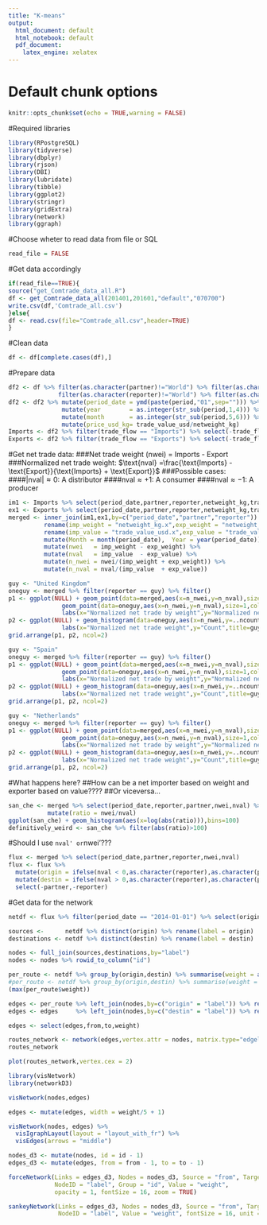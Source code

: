 ```yaml
---
title: "K-means"
output:
  html_document: default
  html_notebook: default
  pdf_document:
    latex_engine: xelatex
---
```


# Default chunk options
```r
knitr::opts_chunk$set(echo = TRUE,warning = FALSE)
```
#Required libraries
```r
library(RPostgreSQL)
library(tidyverse)
library(dbplyr)
library(rjson)
library(DBI)
library(lubridate)
library(tibble)
library(ggplot2)
library(stringr)
library(gridExtra)
library(network)
library(ggraph)
```
#Choose wheter to read data from file or SQL
```r
read_file = FALSE
```

#Get data accordingly
```r
if(read_file==TRUE){
source("get_Comtrade_data_all.R")
df <- get_Comtrade_data_all(201401,201601,"default","070700")
write.csv(df,'Comtrade_all.csv')
}else{
df <- read.csv(file="Comtrade_all.csv",header=TRUE)  
}
```

#Clean data
```r
df <- df[complete.cases(df),]
```

#Prepare data
```r
df2 <- df %>% filter(as.character(partner)!="World") %>% filter(as.character(partner)!="EU-27") %>%
              filter(as.character(reporter)!="World") %>% filter(as.character(reporter)!="EU-27")
df2 <- df2 %>% mutate(period_date = ymd(paste(period,"01",sep=""))) %>%
               mutate(year        = as.integer(str_sub(period,1,4))) %>%
               mutate(month       = as.integer(str_sub(period,5,6))) %>%
               mutate(price_usd_kg= trade_value_usd/netweight_kg)
Imports <- df2 %>% filter(trade_flow == "Imports") %>% select(-trade_flow)
Exports <- df2 %>% filter(trade_flow == "Exports") %>% select(-trade_flow)
```

#Get net trade data:
###Net trade weight (nwei) = Imports - Export
###Normalized net trade weight:    $\text{nval} =\frac{\text{Imports} - \text{Export}}{\text{Imports} + \text{Export}}$
###Possible cases:
####$\left|\text{nval}\right| \approx 0$: A distributor
####$\text{nval} \approx +1$: A consumer
####$\text{nval} \approx -1$: A producer
```r
im1 <- Imports %>% select(period_date,partner,reporter,netweight_kg,trade_value_usd)
ex1 <- Exports %>% select(period_date,partner,reporter,netweight_kg,trade_value_usd)
merged <- inner_join(im1,ex1,by=c("period_date","partner","reporter")) %>%
          rename(imp_weight = "netweight_kg.x",exp_weight = "netweight_kg.y") %>%
          rename(imp_value = "trade_value_usd.x",exp_value = "trade_value_usd.y") %>%
          mutate(Month = month(period_date),  Year = year(period_date)) %>%
          mutate(nwei   = imp_weight - exp_weight) %>%
          mutate(nval   = imp_value  - exp_value) %>%
          mutate(n_nwei = nwei/(imp_weight + exp_weight)) %>%
          mutate(n_nval = nval/(imp_value  + exp_value))
```

```r
guy <- "United Kingdom"
oneguy <- merged %>% filter(reporter == guy) %>% filter()
p1 <- ggplot(NULL) + geom_point(data=merged,aes(x=n_nwei,y=n_nval),size=1,alpha=0.1) +
               geom_point(data=oneguy,aes(x=n_nwei,y=n_nval),size=1,color="red") + 
               labs(x="Normalized net trade by weight",y="Normalized net trade value", title=guy)
p2 <- ggplot(NULL) + geom_histogram(data=oneguy,aes(x=n_nwei,y=..ncount..)) +
               labs(x="Normalized net trade weight",y="Count",title=guy)
grid.arrange(p1, p2, ncol=2)
```

```r
guy <- "Spain"
oneguy <- merged %>% filter(reporter == guy) %>% filter()
p1 <- ggplot(NULL) + geom_point(data=merged,aes(x=n_nwei,y=n_nval),size=1,alpha=0.1) +
               geom_point(data=oneguy,aes(x=n_nwei,y=n_nval),size=1,color="red") + 
               labs(x="Normalized net trade by weight",y="Normalized net trade value", title=guy)
p2 <- ggplot(NULL) + geom_histogram(data=oneguy,aes(x=n_nwei,y=..ncount..)) +
               labs(x="Normalized net trade weight",y="Count",title=guy)
grid.arrange(p1, p2, ncol=2)
```

```r
guy <- "Netherlands"
oneguy <- merged %>% filter(reporter == guy) %>% filter()
p1 <- ggplot(NULL) + geom_point(data=merged,aes(x=n_nwei,y=n_nval),size=1,alpha=0.1) +
               geom_point(data=oneguy,aes(x=n_nwei,y=n_nval),size=1,color="red") + 
               labs(x="Normalized net trade by weight",y="Normalized net trade value", title=guy)
p2 <- ggplot(NULL) + geom_histogram(data=oneguy,aes(x=n_nwei,y=..ncount..)) +
               labs(x="Normalized net trade weight",y="Count",title=guy)
grid.arrange(p1, p2, ncol=2)
```

#What happens here?
##How can be a net importer based on weight and exporter based on value????
##Or viceversa...
```r
san_che <- merged %>% select(period_date,reporter,partner,nwei,nval) %>% filter(nwei*nval<0) %>%
           mutate(ratio = nwei/nval)
ggplot(san_che) + geom_histogram(aes(x=log(abs(ratio))),bins=100)
definitively_weird <- san_che %>% filter(abs(ratio)>100)
```

#Should I use `nval' or `nwei'???
```r
flux <- merged %>% select(period_date,partner,reporter,nwei,nval)
flux <- flux %>%
  mutate(origin = ifelse(nval < 0,as.character(reporter),as.character(partner))) %>%
  mutate(destin = ifelse(nval > 0,as.character(reporter),as.character(partner))) %>%
  select(-partner,-reporter)
```

#Get data for the network
```r
netdf <- flux %>% filter(period_date == "2014-01-01") %>% select(origin,destin,nval)
```

```r
sources <-      netdf %>% distinct(origin) %>% rename(label = origin)
destinations <- netdf %>% distinct(destin) %>% rename(label = destin)
```
 
```r
nodes <- full_join(sources,destinations,by="label")
nodes <- nodes %>% rowid_to_column("id")
```

```r
per_route <- netdf %>% group_by(origin,destin) %>% summarise(weight = abs(sum(nval))/1e6) %>%  ungroup()
#per_route <- netdf %>% group_by(origin,destin) %>% summarise(weight = n()) %>%  ungroup()
(max(per_route$weight))
```

```r
edges <- per_route %>% left_join(nodes,by=c("origin" = "label")) %>% rename(from = id)
edges <- edges     %>% left_join(nodes,by=c("destin" = "label")) %>% rename(to   = id)
```

```r
edges <- select(edges,from,to,weight)
```

```r
routes_network <- network(edges,vertex.attr = nodes, matrix.type="edgelist",ignore.eval=FALSE)
routes_network
```
```r
plot(routes_network,vertex.cex = 2)
```
```r
library(visNetwork)
library(networkD3)
```

```r
visNetwork(nodes,edges)
```

```r
edges <- mutate(edges, width = weight/5 + 1)
```

```r
visNetwork(nodes, edges) %>% 
  visIgraphLayout(layout = "layout_with_fr") %>% 
  visEdges(arrows = "middle")
```
```r
nodes_d3 <- mutate(nodes, id = id - 1)
edges_d3 <- mutate(edges, from = from - 1, to = to - 1)
```

```r
forceNetwork(Links = edges_d3, Nodes = nodes_d3, Source = "from", Target = "to", 
             NodeID = "label", Group = "id", Value = "weight", 
             opacity = 1, fontSize = 16, zoom = TRUE)
```

```r
sankeyNetwork(Links = edges_d3, Nodes = nodes_d3, Source = "from", Target = "to", 
              NodeID = "label", Value = "weight", fontSize = 16, unit = "Letter(s)")
```